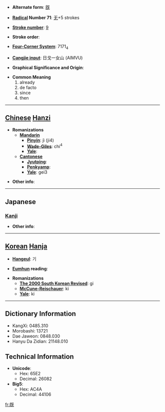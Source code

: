* '''Alternate form''': [[旣]]

* '''[[Wiktionary:Chinese radical index| Radical]] Number 71''': [[Wiktionary:Chinese radical index 无|无]]+5 strokes

* '''[[Wiktionary:Chinese total strokes index|Stroke number]]''': [[Wiktionary:Chinese total strokes index 9|9]]

* '''Stroke order''': 

* '''[[Wiktionary:Chinese four corner index|Four-Corner System]]''': 7171<sub>4</sub>

* '''[[Wiktionary:Chinese Cangjie index|Cangjie input]]''': 日戈一女山 (AIMVU)

* '''Graphical Significance and Origin''': 

* '''Common Meaning'''
*#already
*# de facto
*# since
*# then


----

== [[Chinese]] [[Hanzi]] ==

* '''Romanizations'''
** '''[[Mandarin]]'''
*** '''[[Pinyin]]''': jì (ji4)
*** '''[[Wade-Giles]]''': chi<sup>4</sup>
*** '''[[Yale]]''': 
** '''[[Cantonese]]'''
*** '''[[Jyutping]]''':
*** '''[[Penkyamp]]''': 
*** '''[[Yale]]''': gei3

* '''Other info''': 

----

==Japanese==
===[[Kanji]]===
{{kanji|on readings=[[き]] (ki)|kun readings=[[つきる]] (tsukiru), [[すでに]] (sudeni)}}

* '''Other info''':  

----

== [[Korean]] [[Hanja]] ==

* '''[[Hangeul]]''': 기

* '''[[Eumhun]] reading''': 

* '''Romanizations'''
** '''[[The 2000 South Korean Revised Romanization|The 2000 South Korean Revised]]''': gi
** '''[[McCune-Reischauer]]''': ki
** '''[[Yale]]''': ki

----

== Dictionary Information ==

* KangXi: 0485.310
* Morobashi: 13721
* Dae Jaweon: 0848.030
* Hanyu Da Zidian: 21148.010

== Technical Information ==

* '''Unicode''':
** Hex: 65E2
** Decimal: 26082
* '''Big5''':
** Hex: AC4A
** Decimal: 44106

[[fr:既]]